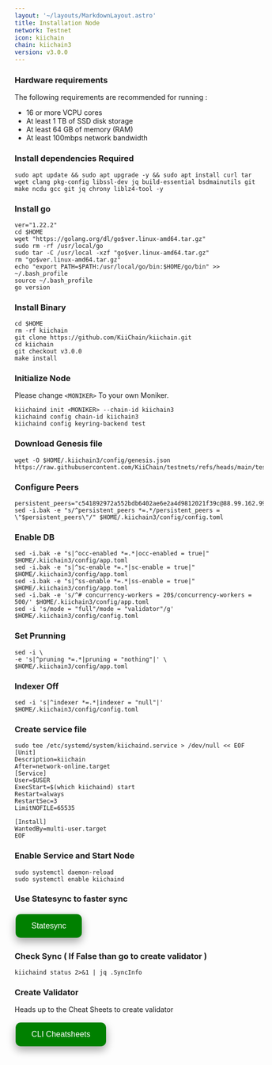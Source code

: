 ```yaml
---
layout: '~/layouts/MarkdownLayout.astro'
title: Installation Node
network: Testnet
icon: kiichain
chain: kiichain3
version: v3.0.0
---
```


### Hardware requirements

The following requirements are recommended for running :

- 16 or more VCPU cores
- At least 1 TB of SSD disk storage
- At least 64 GB of memory (RAM)
- At least 100mbps network bandwidth


### Install dependencies Required

```
sudo apt update && sudo apt upgrade -y && sudo apt install curl tar wget clang pkg-config libssl-dev jq build-essential bsdmainutils git make ncdu gcc git jq chrony liblz4-tool -y
```

### Install go

```
ver="1.22.2"
cd $HOME
wget "https://golang.org/dl/go$ver.linux-amd64.tar.gz"
sudo rm -rf /usr/local/go
sudo tar -C /usr/local -xzf "go$ver.linux-amd64.tar.gz"
rm "go$ver.linux-amd64.tar.gz"
echo "export PATH=$PATH:/usr/local/go/bin:$HOME/go/bin" >> ~/.bash_profile
source ~/.bash_profile
go version
```

### Install Binary

```
cd $HOME
rm -rf kiichain
git clone https://github.com/KiiChain/kiichain.git
cd kiichain
git checkout v3.0.0
make install
```

### Initialize Node

Please change `<MONIKER>` To your own Moniker.

```
kiichaind init <MONIKER> --chain-id kiichain3
kiichaind config chain-id kiichain3
kiichaind config keyring-backend test
```

### Download Genesis file

```
wget -O $HOME/.kiichain3/config/genesis.json https://raw.githubusercontent.com/KiiChain/testnets/refs/heads/main/testnet_oro/genesis.json
```

### Configure Peers

```
persistent_peers="c541892972a552bdb6402ae6e2a4d9812021f39c@88.99.162.99:19656,5b6aa55124c0fd28e47d7da091a69973964a9fe1@uno.sentry.testnet.v3.kiivalidator.com:26656,5e6b283c8879e8d1b0866bda20949f9886aff967@dos.sentry.testnet.v3.kiivalidator.com:26656"
sed -i.bak -e "s/^persistent_peers *=.*/persistent_peers = \"$persistent_peers\"/" $HOME/.kiichain3/config/config.toml
```

### Enable DB

```
sed -i.bak -e "s|^occ-enabled *=.*|occ-enabled = true|" $HOME/.kiichain3/config/app.toml
sed -i.bak -e "s|^sc-enable *=.*|sc-enable = true|" $HOME/.kiichain3/config/app.toml
sed -i.bak -e "s|^ss-enable *=.*|ss-enable = true|" $HOME/.kiichain3/config/app.toml
sed -i.bak -e 's/^# concurrency-workers = 20$/concurrency-workers = 500/' $HOME/.kiichain3/config/app.toml
sed -i 's/mode = "full"/mode = "validator"/g' $HOME/.kiichain3/config/config.toml
```

### Set Prunning

```
sed -i \
-e 's|^pruning *=.*|pruning = "nothing"|' \
$HOME/.kiichain3/config/app.toml
```

### Indexer Off

```
sed -i 's|^indexer *=.*|indexer = "null"|' $HOME/.kiichain3/config/config.toml
```

### Create service file

```
sudo tee /etc/systemd/system/kiichaind.service > /dev/null << EOF
[Unit]
Description=kiichain
After=network-online.target
[Service]
User=$USER
ExecStart=$(which kiichaind) start
Restart=always
RestartSec=3
LimitNOFILE=65535

[Install]
WantedBy=multi-user.target
EOF
```

### Enable Service and Start Node

```
sudo systemctl daemon-reload
sudo systemctl enable kiichaind
```

### Use Statesync to faster sync

<a href="https://service.vinjan.xyz/testnet/kiichain/statesync" target="_blank">
  <button style="background-color: green; border: none; color: white; padding: 15px 32px; text-align: center; text-decoration: none; display: inline-block; font-size: 16px; margin: 4px 2px; cursor: pointer; border-radius: 10px; box-shadow: 0 8px 16px 0 rgba(0,0,0,0.2), 0 6px 20px 0 rgba(0,0,0,0.19);" onmouseover="this.style.boxShadow='0 0 0 4px rgba(0,255,0,0.5)'" onmouseout="this.style.boxShadow='0 8px 16px 0 rgba(0,0,0,0.2), 0 6px 20px 0 rgba(0,0,0,0.19)'">Statesync</button>
</a>

### Check Sync ( If False than go to create validator )

```
kiichaind status 2>&1 | jq .SyncInfo
```
### Create Validator

Heads up to the Cheat Sheets to create validator

<a href="https://service.vinjan.xyz/testnet/kiichain/cheat" target="_blank">
  <button style="background-color: green; border: none; color: white; padding: 15px 32px; text-align: center; text-decoration: none; display: inline-block; font-size: 16px; margin: 4px 2px; cursor: pointer; border-radius: 10px; box-shadow: 0 8px 16px 0 rgba(0,0,0,0.2), 0 6px 20px 0 rgba(0,0,0,0.19);" onmouseover="this.style.boxShadow='0 0 0 4px rgba(0,255,0,0.5)'" onmouseout="this.style.boxShadow='0 8px 16px 0 rgba(0,0,0,0.2), 0 6px 20px 0 rgba(0,0,0,0.19)'">CLI Cheatsheets</button>
</a>

